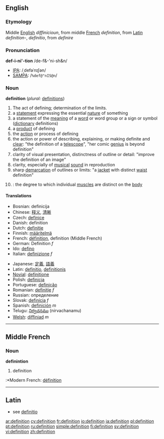 {{see|définition}}
==English==

===Etymology===
Middle [[English]] ''diffinicioun'', from middle [[French]] ''definition'', from [[Latin]] ''definition-'', ''definitio'', from ''definire''

===Pronunciation===
'''def-i-ni'-tion'''  /de-f&-'ni-sh&n/
*[[IPA]]: /ˌdefəˈnɪʃən/
*[[SAMPA]]: /<tt>%def@"nIS@n</tt>/

===Noun===
{{wikipedia}}
'''definition'''  (''plural:'' [[definitions]])
# The act of defining; determination of the limits.
# a [[statement]] expressing the essential [[nature]] of something
# a statement of the [[meaning]] of a [[word]] or word group or a sign or symbol ([[dictionary]] definitions)
# a [[product]] of defining
# the [[action]] or process of defining
# the action or power of describing, explaining, or making definite and [[clear]]: "the definition of a [[telescope]]", "her comic [[genius]] is beyond definition"
# clarity of visual presentation, distinctness of outline or detail: "improve the definition of an image"
# clarity, especially of [[musical]] [[sound]] in reproduction
# sharp [[demarcation]] of outlines or limits: "a [[jacket]] with distinct [[waist]] definition"
# {{bodybuilding}}: the degree to which individual [[muscle]]s are distinct on the [[body]]

====Translations====
{{top}}
*Bosnian: definicija
*Chinese: [[释义]], [[清晰]]
*Czech: [[definice]]
*Danish: definition
*Dutch: [[definitie]]
*Finnish: [[määritelmä]]
*French: [[définition]], definition (Middle French)
*German: Definition ''f''
*Ido: [[defino]]
*Italian: [[definizione]] ''f''
{{mid}}
*Japanese: [[定義]], [[語義]]
*Latin: [[definitio]], [[definitionis]]
*[[Novial]]: [[definitione]]
*Polish: [[definicja]]
*Portuguese: [[definição]]
*Romanian: [[definiţie]] ''f''
*Russian: определение
*Slovak: [[definícia]] ''f''
*Spanish: [[definición]] ''m''
*Telugu: [[నిర్వచనము]] (nirvachanamu)
*[[Welsh]]: [[diffiniad]] ''m''
{{bottom}}

----

==Middle French==
===Noun===
'''definintion'''

# definition

:*Modern French: [[définition]]

----

==Latin==

*see [[definitio]]

[[ar:definition]]
[[cy:definition]]
[[fr:definition]]
[[io:definition]]
[[ja:definition]]
[[pl:definition]]
[[pt:definition]]
[[ru:definition]]
[[simple:definition]]
[[fi:definition]]
[[sv:definition]]
[[vi:definition]]
[[zh:definition]]